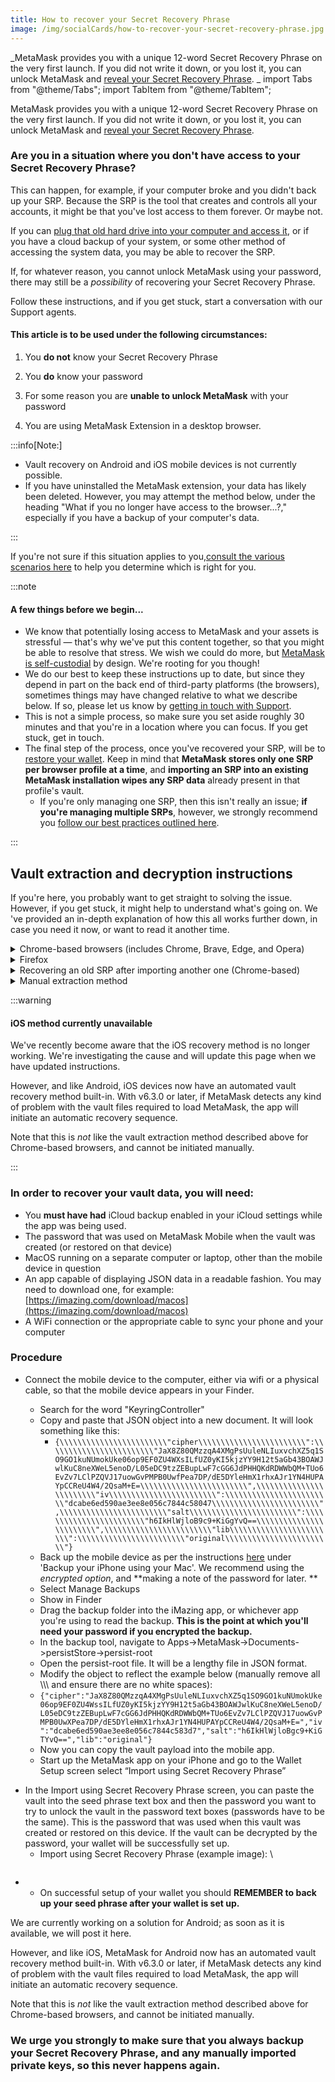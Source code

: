 ```yaml
---
title: How to recover your Secret Recovery Phrase
image: /img/socialCards/how-to-recover-your-secret-recovery-phrase.jpg
---
```



<CustomLayout />


_MetaMask provides you with a unique 12-word Secret Recovery Phrase on the very first launch. If you did not write it down, or you lost it, you can unlock MetaMask and [reveal your Secret Recovery Phrase](/privacy-and-security/how-to-reveal-your-secret-recovery-phrase). _ import Tabs from "@theme/Tabs"; import TabItem from "@theme/TabItem";

MetaMask provides you with a unique 12-word Secret Recovery Phrase on the very first launch. If you did not write it down, or you lost it, you can unlock MetaMask and [reveal your Secret Recovery Phrase](/privacy-and-security/how-to-reveal-your-secret-recovery-phrase).

### Are you in a situation where you don't have access to your Secret Recovery Phrase?

This can happen, for example, if your computer broke and you didn't back up your SRP. Because the SRP is the tool that creates and controls all your accounts, it might be that you've lost access to them forever. Or maybe not.

If you can [plug that old hard drive into your computer and access it](https://www.lifewire.com/access-data-from-an-old-hard-drive-5201989), or if you have a cloud backup of your system, or some other method of accessing the system data, you may be able to recover the SRP.

If, for whatever reason, you cannot unlock MetaMask using your password, there may still be a _possibility_ of recovering your Secret Recovery Phrase.

Follow these instructions, and if you get stuck, start a conversation with our Support agents.

#### This article is to be used under the following circumstances:

1. You **do not** know your Secret Recovery Phrase

2. You **do** know your password

3. For some reason you are **unable to unlock MetaMask** with your password

4. You are using MetaMask Extension in a desktop browser.

:::info[Note:]

- Vault recovery on Android and iOS mobile devices is not currently possible.
- If you have uninstalled the MetaMask extension, your data has likely been deleted. However, you may attempt the method below, under the heading "What if you no longer have access to the browser...?," especially if you have a backup of your computer's data.

:::

If you're not sure if this situation applies to you,[consult the various scenarios here](/managing-my-wallet/secret-recovery-phrase-and-private-keys/can-i-access-my-accounts-without-my-secret-recovery-phrase) to help you determine which is right for you.

:::note

#### A few things before we begin...

- We know that potentially losing access to MetaMask and your assets is stressful — that's why we've put this content together, so that you might be able to resolve that stress. We wish we could do more, but [MetaMask is self-custodial](/getting-started/metamask-is-a-self-custodial-wallet) by design. We're rooting for you though!
- We do our best to keep these instructions up to date, but since they depend in part on the back end of third-party platforms (the browsers), sometimes things may have changed relative to what we describe below. If so, please let us know by [getting in touch with Support](/getting-started/how-to-contact-metamask-support).
- This is not a simple process, so make sure you set aside roughly 30 minutes and that you're in a location where you can focus. If you get stuck, get in touch.
- The final step of the process, once you've recovered your SRP, will be to [restore your wallet](/managing-my-wallet/resetting-deleting-and-restoring/how-to-restore-your-metamask-wallet-from-secret-recovery-phrase). Keep in mind that **MetaMask stores only one SRP per browser profile at a time**, and **importing an SRP into an existing MetaMask installation wipes any SRP data** already present in that profile's vault.
  - If you're only managing one SRP, then this isn't really an issue; **if you're managing multiple SRPs**, however, we strongly recommend you [follow our best practices outlined here](/managing-my-wallet/using-metamask/how-to-use-multiple-metamask-wallets).

:::

<Tabs>

<TabItem value="Extension" label="Extension">

## **Vault extraction and decryption instructions**

If you're here, you probably want to get straight to solving the issue. However, if you get stuck, it might help to understand what's going on. We 've provided an in-depth explanation of how this all works further down, in case you need it now, or want to read it another time.

<details>
<summary> Chrome-based browsers (includes Chrome, Brave, Edge, and Opera) </summary>
<div>

## Step One: Load the Vault Decryptor Tool

This tool was written by MetaMask co-founder Dan Finlay, and has recently been updated to be much more user-friendly. The decryptor can be accessed in a web page here:

[https://metamask.github.io/vault-decryptor/](https://metamask.github.io/vault-decryptor/)

**If you're concerned about someone having access to your computer over the Internet, you can load this page, and then disconnect your internet connection; it will work offline.**You can even download the code and run it on your machine, if you want to. The repository is[here.](https://github.com/MetaMask/vault-decryptor) **If you're concerned about someone having access to your computer over the Internet, you can load this page, and then disconnect your internet connection; it will work offline.**You can even download the code and run it on your machine, if you want to. The repository is[here.](https://github.com/MetaMask/vault-decryptor)

## Step Two: Locate your Vault

When you load the tool, the easiest method by far of using it will be to click on "Database backup", then "Choose File":

<div class="center-container">
  <div class="img-medium">
    <img
      src={
        require("../../../img/managing-my-wallet/secret-recovery-phrase-and-private-keys/how-to-recover-your-secret-recovery-phrase/mceclip0.png")
          .default
      }
      alt="file"
    />
  </div>
</div>

At this point, a file explorer window will open, and you'll need to find the vault.

**In Windows 10 or 11**, you should be able to find the location of the vault by going to this folder location (you need to be able to see the hidden files):

```
C:\Users\USER_NAME\AppData\Local\Google\Chrome\User Data\Default\Local Extension Settings\nkbihfbeogaeaoehlefnkodbefgpgknn
```

**On a Mac,** the location of the folder should be:

```
\Library>Application Support>Google>Chrome>Default>Local Extension Settings>nkbihfbeogaeaoehlefnkodbefgpgknn
```

- If you're having trouble finding this location, try the following:

  - Open a Finder window.
  - Select Go -> Go to Folder... in the menu bar.
  - Type `~/Library` in the input field and click Go.

In that folder you'll see a file called 000003.ldb or something similar--**the specific number may differ, but it should be a low numerical value, like 000005 or 000004. If it is a larger number, it is not the vault:**

<div class="center-container">
  <div class="img-medium">
    <img
      src={
        require("../../../img/managing-my-wallet/secret-recovery-phrase-and-private-keys/how-to-recover-your-secret-recovery-phrase/mceclip1.png")
          .default
      }
      alt="file"
    />
  </div>
</div>

If you do try to decrypt a file that's not a vault, this will be the result:

<div class="center-container">
  <div class="img-medium">
    <img
      src={
        require("../../../img/managing-my-wallet/secret-recovery-phrase-and-private-keys/how-to-recover-your-secret-recovery-phrase/vault-notavault.png")
          .default
      }
      alt="vault"
    />
  </div>
</div>

#### Handling multiple vault files

If you have imported multiple SRPs into MetaMask on this system--and many of us have--you may have multiple vault files. You can decrypt each one, so long as you know its corresponding password.

**If you imported an SRP into MetaMask, and "lost" the SRP you had in MetaMask previously, that old SRP's vault file may still be on your system. You may be able to recover it using this process, so long as you know the password.**

If you have an idea of what your password was, but can't _quite_ remember, you might want to try using [btcrecover,](https://btcrecover.readthedocs.io/en/latest/) a tool designed to help people manage and recover cryptographic keys. Specifically, it has functionality that automates the process of trying lots of different variations of a password. For an idea of what this process involves, check out [this chapter](https://youtu.be/TzZDcN6SnCU?t=266) of a btcrecover video tutorial.

When handling multiple vault files, keep in mind that they will likely have different numbers, although again, they should be low-value numbers, as stated above. Another important consideration is whether you used MetaMask in different browser profiles. If this is the case, or you think it may be, then it's worth looking. On Windows, this is a few levels up in the folder structure:

`C:\Users\\\your-user-name-here>\AppData\Local\Google\Chrome\User Data`

In that directory, you should see a set of folders, one for each profile created:

<div class="center-container">
  <div class="img-medium">
    <img
      src={
        require("../../../img/managing-my-wallet/secret-recovery-phrase-and-private-keys/how-to-recover-your-secret-recovery-phrase/mceclip2.png")
          .default
      }
      alt=""
    />
  </div>
</div>

Within each of those directories, navigate to _Extensions_, and you'll see the familiar MetaMask extension ID. Follow the same instructions as above with each one of your profiles until you find the vault you're looking for. Within each of those directories, navigate to _Extensions_, and you'll see the familiar MetaMask extension ID. Follow the same instructions as above with each one of your profiles until you find the vault you're looking for.

**Tip: If you're handling a lot of different vaults, you should probably make a list of which one is where, and which password goes to which!**

<div class="center-container">
  <div class="img-medium">
    <img
      src={
        require("../../../img/managing-my-wallet/secret-recovery-phrase-and-private-keys/how-to-recover-your-secret-recovery-phrase/mceclip3.png")
          .default
      }
      alt=""
    />
  </div>
</div>

## Step Three: Decrypt the vault

This part is easy, so long as you know your password. Simply put in your password, hit "Decrypt", and your Secret Recovery Phrase should appear below the box:

<div class="center-container">
  <div class="img-medium">
    <img
      src={
        require("../../../img/managing-my-wallet/secret-recovery-phrase-and-private-keys/how-to-recover-your-secret-recovery-phrase/vault-ldbupload.png")
          .default
      }
      alt=""
    />
  </div>
</div>

**Now: back up your SRP*, in the order in which the words appear on the screen*, somewhere safe.**

We recommend multiple copies in physical locations, or encrypted, non-Internet connected locations that you trust to be safe.

If you want to know more about a common form of key storage, hardware wallets, follow [our guide here](/privacy-and-security/user-guide-how-to-use-a-hardware-wallet).

Now that you have your SRP, you can proceed to [import your SRP into MetaMask and restore access to your accounts.](/managing-my-wallet/resetting-deleting-and-restoring/how-to-restore-your-metamask-wallet-from-secret-recovery-phrase)

</div>
</details>

<details>
<summary>Firefox</summary>
<div>

#### Current Limitations of these instructions

Firefox has implemented changes to its data encoding that have made these instructions of limited use. If you have MetaMask installed in Firefox and know your password, the below instuctions may help solve your problem. If, however, you no longer have access to the browser or are attempting to recover an SRP from an old file system or backup, these instructions may not help, unless you are able to somehow access an instance of Firefox on that file system. As soon as we have a better solution, these documents will be updated.

In Firefox you may need to have the MetaMask extension opened in 'Expanded view' to be able to open the 'Inspect Element' or Web Inspector. Check out this video and follow the instructions below:

<div class="center-container">
  <div class="video-container">
    <iframe
      class="video-iframe"
      src="https://player.vimeo.com/video/448249696?h=215153fe95"
      title="How to find the MetaMask Vault on Firefox"
      allow="accelerometer; autoplay; clipboard-write; encrypted-media; gyroscope; picture-in-picture; web-share"
      allowFullScreen
    ></iframe>
  </div>
</div>

Open a new tab in Firefox and enter the following in order to find the extension's `UUID` (Universally Unique Identifier):

**about:debugging#addons**

<div class="center-container">
  <div class="img-large">
    <img
      src={
        require("../../../img/managing-my-wallet/secret-recovery-phrase-and-private-keys/how-to-recover-your-secret-recovery-phrase/UUID_Firefox.png")
          .default
      }
      alt="UUID Firefox"
    />
  </div>
</div>

You should be able to see the UUID of the MetaMask extension. Copy it to add it to the following URL (without the spaces):

`moz-extension://\<your-UUID-here>****/home.html`

<div class="center-container">
  <div class="img-large">
    <img
      src={
        require("../../../img/managing-my-wallet/secret-recovery-phrase-and-private-keys/how-to-recover-your-secret-recovery-phrase/Extension_view_Firefox.png")
          .default
      }
      alt="Extension view Firefox"
    />
  </div>
</div>

This will open the MetaMask wallet in a browser tab in Firefox.

- Right-click on the MetaMask wallet that's opened in the full-view tab to see the options
- Click the 'Inspect Element' option
- In the opened window, go to the Console tab
- Enter this command in the Console and click enter or return (you can copy+paste the following command):

```
chrome.storage.local.get('data', result => {
 var vault = result.data.KeyringController.vault
 console.log(vault)
})
```

- This should return a result that begins `_{"data":_`. This is the vault data (which is in JSON format).
- Copy it to your clipboard.
- Proceed to the Vault Decryptor that you can find in the link below and also see the open-source code at [GitHub](https://github.com/MetaMask/vault-decryptor):

[https://metamask.github.io/vault-decryptor/](https://metamask.github.io/vault-decryptor/)

_This Vault Decryptor tool can also be used offline, you just need to use your browser's tool bar > File > Save page as... > MetaMask Decryptor.htm. Then open the **MetaMask Decryptor.htm** file in your browser with your computer disconnected from the Internet._

<div class="center-container">
  <div class="video-container">
    <iframe
      class="video-iframe"
      src="https://player.vimeo.com/video/448248687?h=9e9f812a11"
      title="MetaMask Vault Decryptor"
      allow="accelerometer; autoplay; clipboard-write; encrypted-media; gyroscope; picture-in-picture; web-share"
      allowFullScreen
    ></iframe>
  </div>
</div>

- On the Vault Decryptor page, paste the _{"data:"}_ part of the vault data and use the password you set for your wallet in the MetaMask Extension and click the "Decrypt" button.
- If successful, you'll see the result below the Decrypt button showing the _"mnemonic"_ 12 Word English Secret Recovery Phrase, along with any other imported _"Simple Key Pair"_ (private key). You can now use the Secret Recovery Phrase (and private keys) to restore your MetaMask wallet.

### **We urge you strongly to make sure that you always backup your Secret Recovery Phrase, and any manually imported private keys, so this never happens again.**

</div>
</details>

<details>
<summary>Recovering an old SRP after importing another one (Chrome-based)</summary>
<div>

### Did you import an SRP into MetaMask and lose your old one?

MetaMask can't detect multiple vault files, or switch between them--but if you imported an SRP to MetaMask, the vault might still be there, or in a backup of your system made at the time.

Currently, we only have a process for this on Chrome-based browsers, but we're working on it for Firefox, and we'll update this documentation when we have one. Follow the instructions above, under "Chrome-based browsers", and pay special attention to the note at the end of Step 2, regarding 'Multiple vault files'.

</div>
</details>

<details>
<summary>Manual extraction method</summary>

<div>

### What if I can't upload my vault file? (Chrome-based browsers **only**)

The Vault Decryptor tool's vault upload feature has built in order to avoid users having to step through a fair amount of manual work involved in finding, formatting, and extracting their vault data. However, if you're in a situation where, for whatever reason, you can't use that feature, the steps below may help.

Keep in mind that this process changes from time to time, without MetaMask being aware; this is due to the fact that Chrome can change the way it saves data to disk, for example; or [how it encodes data](https://blog.hubspot.com/website/what-is-utf-8), which affects this process. **If you notice such a change, please let us know--keeping these instructions up to date is a group effort! ❤️🦊** Keep in mind that this process changes from time to time, without MetaMask being aware; this is due to the fact that Chrome can change the way it saves data to disk, for example; or [how it encodes data](https://blog.hubspot.com/website/what-is-utf-8), which affects this process. **If you notice such a change, please let us know--keeping these instructions up to date is a group effort! ❤️🦊**

#### Note: it is due to exactly these issues, encoding, that we currently **do not have documentation for this process in Firefox**. The team is actively working on resolving this, and as soon as we have a process, these documents will be updated.

#### Note: it is due to exactly these issues, encoding, that we currently **do not have documentation for this process in Firefox**. The team is actively working on resolving this, and as soon as we have a process, these documents will be updated.

**In Windows 10 and 11**, you should be able to find the location of the Vault by going to this folder location (you need to be able to see the hidden files):

_C:\Users\USER_NAME\AppData\Local\Google\Chrome\User Data\Default\Local Extension Settings\nkbihfbeogaeaoehlefnkodbefgpgknn_

**On a Mac,** the location of the folder should be: \
**On a Mac,** the location of the folder should be: \
_Library>Application Support>Google>Chrome>Default>Local Extension Settings>nkbihfbeogaeaoehlefnkodbefgpgknn_

- If you're having trouble finding this location, try the following:

  - Open a Finder window.
  - Select Go -> Go to Folder... in the menu bar.
  - Type ~/Library in the input field and click Go.

In that folder you'll see a file called 000003.ldb or something similar--**the number doesn't matter, you're looking for .ldb files**. Open that file with a text editor or code editor software like Atom (https://atom.io/) or [sublimetext](https://www.sublimetext.com/). _Note: The screenshot below says file type 'text document' because it was already opened with a text editor._

<div class="center-container">
  <div class="img-large">
    <img
      src={
        require("../../../img/managing-my-wallet/secret-recovery-phrase-and-private-keys/how-to-recover-your-secret-recovery-phrase/screenshot_vault_location.png")
          .default
      }
      alt="Vault location"
    />
  </div>
</div>

Once you've opened the file, search for the word "keyring". There will be a dense block of text following it (if using SublimeText, it might be easier to view it by clicking on "View" and "Enter Distraction-Free Mode"), which looks like this:

<div class="center-container">
  <div class="img-medium">
    <img
      src={
        require("../../../img/managing-my-wallet/secret-recovery-phrase-and-private-keys/how-to-recover-your-secret-recovery-phrase/mceclip0.png")
          .default
      }
      alt=""
    />
  </div>
</div>

**This is your vault data; however, we will need to re-format certain parts of it in order to be able to decrypt it: We'll need to make sure you have the "data", "iv", and "salt" sections properly labelled.**

In order to do this, we'll need to copy-paste your vault data to a new text editor file. Look at the section following "Keyring" in the text. There's a section that reads `**{\\"???'<0x04>\\"**`. That's the beginning of your vault data. Now look for the word "salt". Following "salt" there's a long string of alphanumeric characters in quotation marks, and that section ends with **=\\"}** . That's the end of your vault data, so **copy from the opening curly bracket following "Keyring" to the closing curly bracket following the alphanumeric characters after "salt", and paste into a new text editor document.**

Whew! Now's the easy part. I promise.

**"data":**

You already saw this part of the text: **`{\\"???'<0x04>\\`" ** Keep in mind that yours might look a little different; it might be a different code between the triangle brackets, for example. In any case, make this part of the text look like: **`{"data"`**

**"iv":**

This isn't always changed; in the screenshot above, for example, they're functional as-is. If your code looks like that, you're good to go!

**"salt":**

Like with "iv", look to make sure "salt" looks like it does in the screenshot above. Additionally, make sure that the entire text block ends like this:

```
="}
```

**not like this:**

```
=\\"}"}
```

**remove slashes:**

Use the Search and Replace feature of the editor to change all the `\\` to `"` (removing them):

<div class="center-container">
  <div class="img-medium">
    <img
      src={
        require("../../../img/managing-my-wallet/secret-recovery-phrase-and-private-keys/how-to-recover-your-secret-recovery-phrase/mceclip2.png")
          .default
      }
      alt=""
    />
  </div>
</div>

You would now have something like this:

```
{"data":"wwpXXtFCqZkYsWfeEwItZjJ0Cc7mRVjG47Dqh+ztL1PiCG6Izhg+zG0mM+H2ykyjz3X0RNhAE6IVsWFZamcZ47B4sVi4SvUxrMhARm5L3yHPxr3UsyGrOXmthyVMgEGmjwlmnFCNd2nMZ2o8/sRMra8FupurqevnBv57FiYpEEs7gPpFHv6587aL44MmKD8Snv4JLFqiqmlK82Waq5F+Iv9mw2sFVAL9mgZBSgFgbWdB3TsKVB2k","iv":"rkUQlNcGTxBE0My7a/bCXw==","salt":"HcKyNfGzaRALRQ0DlKgcIe5Uk30iI/M//oG6w8vX8Nk="}_
```

- **Note: upon opening the .ldb file in sublimetext,** you may get thousands of lines of something that looks like the following:\

<div class="center-container">
  <div class="img-medium">
    <img
      src={
        require("../../../img/managing-my-wallet/secret-recovery-phrase-and-private-keys/how-to-recover-your-secret-recovery-phrase/mceclip0.png")
          .default
      }
      alt=""
    />
  </div>
</div>

If this is the case, click on **File>Reopen with Encoding>UTF-8**. At this point, you can search for "vault" and find the data you need.

#### **OK! That's it! You're ready to decrypt!**

You can now go to the Vault Decryptor ([https://metamask.github.io/vault-decryptor/](https://metamask.github.io/vault-decryptor/)) and paste the vault data there, then enter the password you set for the extension when you created your MetaMask wallet. You should be able to see your secret Seed Phrase / Secret Recovery Phrase and any manually imported private key below if you click the Decrypt button.

</div>
</details>

</TabItem>

<TabItem value="iOS" label="iOS">

:::warning

#### iOS method currently unavailable

We've recently become aware that the iOS recovery method is no longer working. We're investigating the cause and will update this page when we have updated instructions.

However, and like Android, iOS devices now have an automated vault recovery method built-in. With v6.3.0 or later, if MetaMask detects any kind of problem with the vault files required to load MetaMask, the app will initiate an automatic recovery sequence.

Note that this is _not_ like the vault extraction method described above for Chrome-based browsers, and cannot be initiated manually.

:::

### **In order to recover your vault data, you will need:**

- You **must have had** iCloud backup enabled in your iCloud settings while the app was being used.
- The password that was used on MetaMask Mobile when the vault was created (or restored on that device)
- MacOS running on a separate computer or laptop, other than the mobile device in question
- An app capable of displaying JSON data in a readable fashion. You may need to download one, for example: [https://imazing.com/download/macos](https://imazing.com/download/macos)
- A WiFi connection or the appropriate cable to sync your phone and your computer

### **Procedure**

- Connect the mobile device to the computer, either via wifi or a physical cable, so that the mobile device appears in your Finder.

  - Search for the word "KeyringController"
  - Copy and paste that JSON object into a new document. It will look something like this:
    - `{\\\\\\\\\\\\\\\\\\\\\\\\"cipher\\\\\\\\\\\\\\\\\\\\\\\\":\\\\\\\\\\\\\\\\\\\\\\\\"JaX8Z80QMzzqA4XMgPsUuleNLIuxvchXZ5q1SO9GO1kuNUmokUke06op9EF0ZU4WXsILfUZ0yKI5kjzYY9H12t5aGb43BOAWJwlKuC8neXWeL5enoD/L05eDC9tzZEBupLwF7cGG6JdPHHQKdRDWWbQM+TUo6EvZv7LClPZQVJ17uowGvPMPB0UwfPea7DP/dE5DYleHmX1rhxAJr1YN4HUPAYpCCReU4W4/2QsaM+E=\\\\\\\\\\\\\\\\\\\\\\\\",\\\\\\\\\\\\\\\\\\\\\\\\"iv\\\\\\\\\\\\\\\\\\\\\\\\":\\\\\\\\\\\\\\\\\\\\\\\\"dcabe6ed590ae3ee8e056c7844c58047\\\\\\\\\\\\\\\\\\\\\\\\",\\\\\\\\\\\\\\\\\\\\\\\\"salt\\\\\\\\\\\\\\\\\\\\\\\\":\\\\\\\\\\\\\\\\\\\\\\\\"h6IkHlWjloB9c9+KiGgYvQ==\\\\\\\\\\\\\\\\\\\\\\\\",\\\\\\\\\\\\\\\\\\\\\\\\"lib\\\\\\\\\\\\\\\\\\\\\\\\":\\\\\\\\\\\\\\\\\\\\\\\\"original\\\\\\\\\\\\\\\\\\\\\\\\"}`

  * Back up the mobile device as per the instructions [here](https://support.apple.com/guide/iphone/back-up-iphone-iph3ecf67d29/ios) under 'Backup your iPhone using your Mac'. We recommend using the _encrypted option_, and **making a note of the password for later. **
  * Select Manage Backups
  * Show in Finder
  * Drag the backup folder into the iMazing app, or whichever app you're using to read the backup. **This is the point at which you'll need your password if you encrypted the backup.**
  * In the backup tool, navigate to Apps->MetaMask->Documents->persistStore->persist-root
  * Open the persist-root file. It will be a lengthy file in JSON format.
  * Modify the object to reflect the example below (manually remove all \\\\\ and ensure there are no white spaces):
  * `{"cipher":"JaX8Z80QMzzqA4XMgPsUuleNLIuxvchXZ5q1SO9GO1kuNUmokUke06op9EF0ZU4WssILfUZ0yKI5kjzYY9H12t5aGb43BOAWJwlKuC8neXWeL5enoD/L05eDC9tzZEBupLwF7cGG6JdPHHQKdRDWWbQM+TUo6EvZv7LClPZQVJ17uowGvPMPB0UwXPea7DP/dE5DYleHmX1rhxAJr1YN4HUPAYpCCReU4W4/2QsaM+E=","iv":"dcabe6ed590ae3ee8e056c7844c583d7","salt":"h6IkHlWjloBgc9+KiGTYvQ==","lib":"original"}`
  * Now you can copy the vault payload into the mobile app.
  * Start up the MetaMask app on your iPhone and go to the Wallet Setup screen select “Import using Secret Recovery Phrase”

* In the Import using Secret Recovery Phrase screen, you can paste the vault into the seed phrase text box and then the password you want to try to unlock the vault in the password text boxes (passwords have to be the same). This is the password that was used when this vault was created or restored on this device. If the vault can be decrypted by the password, your wallet will be successfully set up.
  - Import using Secret Recovery Phrase (example image): \

<div class="center-container">
  <div class="img-small">
    <img
      src={
        require("../../../img/managing-my-wallet/secret-recovery-phrase-and-private-keys/how-to-recover-your-secret-recovery-phrase/c2fc390b-7415-4b83-b89c-5533d8653b70.png")
          .default
      }
      alt=""
    />
  </div>
</div>

- - On successful setup of your wallet you should **REMEMBER to back up your seed phrase after your wallet is set up.**

</TabItem>

<TabItem value="Android" label="Android">

We are currently working on a solution for Android; as soon as it is available, we will post it here.

However, and like iOS, MetaMask for Android now has an automated vault recovery method built-in. With v6.3.0 or later, if MetaMask detects any kind of problem with the vault files required to load MetaMask, the app will initiate an automatic recovery sequence.

Note that this is _not_ like the vault extraction method described above for Chrome-based browsers, and cannot be initiated manually.

</TabItem>

</Tabs>

### **We urge you strongly to make sure that you always backup your Secret Recovery Phrase, and any manually imported private keys, so this never happens again.**
